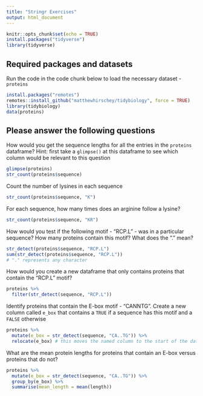 ```yaml
---
title: "Stringr Exercises"
output: html_document
---
```


```r
knitr::opts_chunk$set(echo = TRUE)
install.packages("tidyverse")
library(tidyverse)
```

## Required packages and datasets

Run the code in the code chunk below to load the necessary dataset -  `proteins`

```r
install.packages("remotes")
remotes::install_github("matthewhirschey/tidybiology", force = TRUE)
library(tidybiology)
data(proteins)
```

## Please answer the following questions

How would you get the sequence lengths for all the entries in the `proteins` dataframe? Hint: first take a `glimpse()` at this dataframe to see which column would be relevant to this question

```r
glimpse(proteins)
str_count(proteins$sequence)
```

Count the number of lysines in each sequence

```r
str_count(proteins$sequence, "K")
```

For each sequence, how many times does an arginine follow a lysine?

```r
str_count(proteins$sequence, "KR")
```

How would you test if the following motif - "RCP.L" - was in a particular sequence? How many proteins contain this motif? What does the "." mean?

```r
str_detect(proteins$sequence, "RCP.L")
sum(str_detect(proteins$sequence, "RCP.L"))
# "." represents any character
```

How would you create a new dataframe that only contains proteins that contain the "RCP.L" motif?

```r
proteins %>% 
  filter(str_detect(sequence, "RCP.L"))
```

Identify proteins that contain the E-box motif - "CANNTG". Create a new column called `e_box` that contains a `TRUE` if a sequence has this motif and a `FALSE` otherwise

```r
proteins %>% 
  mutate(e_box = str_detect(sequence, "CA..TG")) %>% 
  relocate(e_box) # this moves the named column to the start of the data frame
```

What are the mean protein lengths for proteins that contain an E-box versus proteins that do not?

```r
proteins %>% 
  mutate(e_box = str_detect(sequence, "CA..TG")) %>% 
  group_by(e_box) %>% 
  summarise(mean_length = mean(length))
```


